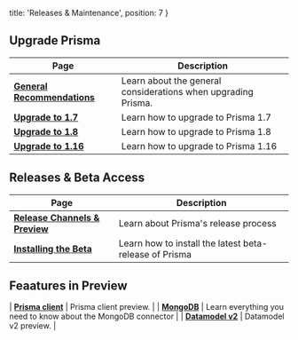   title: 'Releases & Maintenance',
  position: 7
}

## Upgrade Prisma

| Page | Description |
| -- | --- |
| [**General Recommendations**](dfv4) | Learn about the general considerations when upgrading Prisma.  |
| [**Upgrade to 1.7**](jgpt) | Learn how to upgrade to Prisma 1.7  |
| [**Upgrade to 1.8**](jgp3) | Learn how to upgrade to Prisma 1.8  |
| [**Upgrade to 1.16**](jgp4) | Learn how to upgrade to Prisma 1.16 |

## Releases & Beta Access

| Page | Description |
| -- | --- |
| [**Release Channels & Preview**](b4op) | Learn about Prisma's release process |
| [**Installing the Beta**](b5op) | Learn how to install the latest beta-release of Prisma |

## Feaatures in Preview

| [**Prisma client**](b6q6) | Prisma client preview. |
| [**MongoDB**](b6op) | Learn everything you need to know about the MongoDB connector |
| [**Datamodel v2**](b6a7) | Datamodel v2 preview. |
